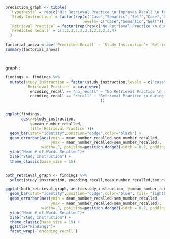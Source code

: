 ```r
prediction_graph <- tibble(
  `Hypothesis` = rep(c("H1: Retrieval Practice \n Improves Recall \n for Case and Semantic","H2: Retrieval Practice \n Improves Recall \n For All"),each=6),
  `Study Instruction` = factor(rep(c("Case","Semantic","Self","Case","Semantic","Self"),2),
                                  levels= c("Case","Semantic","Self")),
  `Retrieval Practice` = factor(rep(rep(c("No Retrieval Practice \n during study \n", "Retrieval Practice \n during study \n"),each =3),2)),
  `Predicted Recall` = c(1,2,3,3,3,3,1,2,3,2,3,4)
  )
```

```r


factorial_anova <-aov(`Predicted Recall` ~ `Study Instruction`+ `Retrieval Practice`, data= prediction_graph)
summary(factorial_anova)




```

graph :

```r

findings <- findings %>% 
  mutate(study_instruction = factor(study_instruction,levels = c("case","semantic","self")),
         `Retrieval Practice` = case_when(
           encoding_recall == "no_recall" ~ "No Retrieval Practice \n during study \n",
           encoding_recall == "recall" ~ "Retrieval Practice \n during study \n",
                                          ))


ggplot(findings,
       aes(x=study_instruction,
           y=mean_number_recalled,
           fill=`Retrieval Practice`))+
  geom_bar(stat="identity",position="dodge",color="black") +
  geom_errorbar(aes(ymin = mean_number_recalled-sem_number_recalled,
                    ymax = mean_number_recalled+sem_number_recalled),
                width=.9, position=position_dodge2(width = 0.2, padding = 0.8)) +
  ylab("Mean # of Words Recalled")+
  xlab("Study Instruction") +
  theme_classic(base_size = 15)
  
```

```r

both_retrieval_graph <- findings %>% 
  select(study_instruction, encoding_recall,mean_number_recalled,sem_number_recalled) 

ggplot(both_retrieval_graph, aes(x=study_instruction, y=mean_number_recalled))+
  geom_bar(stat="identity",position="dodge",color="blue", fill= "lightblue") +
  geom_errorbar(aes(ymin = mean_number_recalled-sem_number_recalled,
                    ymax = mean_number_recalled+sem_number_recalled),
                width=.9, position=position_dodge2(width = 0.2, padding = 0.8)) +
  ylab("Mean # of Words Recalled")+
  xlab("Study Instruction") +
  theme_classic(base_size = 15) +
  ggtitle("Findings")+
  facet_wrap(~`encoding_recall`)



```

```{}
```

```r








```
